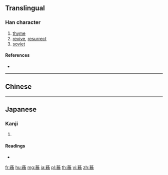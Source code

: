 {{character info/new}}
{{also|蘇}}
==Translingual==

===Han character===
{{Han char|rn=140|rad=艸|as=16|sn=22|four=|canj=THDF,XTHDF}}

# [[thyme]]
# [[revive]], [[resurrect]]
# [[soviet]]

====References====
* {{Han ref|kx=1069.061|hdz=53326.071|uh=8613|ud=34323}}

----

==Chinese==
{{zh-see|蘇|v}}

----

==Japanese==

===Kanji===
{{ja-kanji|grade=|rs=艸16}}

# {{defn|lang=ja|sort=艸16}}

====Readings====
* {{ja-readings|on=[[そ]] (so), [[す]] (su)|kun=[[よみがえる]] (yomigaeru)|nanori=}}

[[fr:蘓]]
[[hu:蘓]]
[[mg:蘓]]
[[ja:蘓]]
[[pl:蘓]]
[[th:蘓]]
[[vi:蘓]]
[[zh:蘓]]